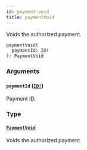 ```yaml
---
id: payment-void
title: paymentVoid
---
```


Voids the authorized payment.

```graphql
paymentVoid(
  paymentId: ID!
): PaymentVoid

```

### Arguments

#### `paymentId` ([`ID!`](/developer/api-reference/scalars/id))

Payment ID.

### Type

#### [`PaymentVoid`](/developer/api-reference/objects/payment-void)

Voids the authorized payment.
